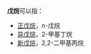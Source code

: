 {{MolFormDisambigNav|C=5|H=12}}
'''戊烷'''可以指：

* [[正戊烷|正戊烷]]，''n''-戊烷
* [[异戊烷|异戊烷]]，2-甲基丁烷
* [[新戊烷|新戊烷]]，2,2-二甲基丙烷

{{烷烃异构体}}
{{chemdab}}
